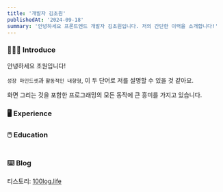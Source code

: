 ```yaml
---
title: '개발자 김초원'
publishedAt: '2024-09-18'
summary: '안녕하세요 프론트엔드 개발자 김초원입니다. 저의 간단한 이력을 소개합니다!'
---
```


### 👩🏻‍💻 Introduce

안녕하세요 초원입니다!

`성장 마인드셋`과 `활동적인 내향형`, 이 두 단어로 저를 설명할 수 있을 것 같아요.

화면 그리는 것을 포함한 프로그래밍의 모든 동작에 큰 흥미를 가지고 있습니다.

### 🖥️ Experience

<Table 
  data={{
    headers: ['제목', '기간', '내용'],
    rows: [
      ['위플래닛', '2024.06 - 현재', 'React를 사용하여 웹 애플리케이션 개발'],
      ['스파르타빌더스', '2024.02 - 2024.04', 'Next.js를 사용하여 백오피스 개발 (외주 프로젝트)']
    ]
  }}
  align={['left', 'left', 'left']}
/>

### 🖱️ Education

<Table 
  data={{
    headers: ['제목', '기간', '내용'],
    rows: [
      ['항해플러스 프론트엔드 2기', '2024.06 - 2024.08', '[과제 PR](https://github.com/hanghae-plus/front_2nd/pull/43)'],
      ['SW사관학교정글 7기', '2023.08 - 2023.12', '[최종 프로젝트](https://github.com/kimfield98/teampjt2-worldisaster): WorlDisaster - 재난지역 구독 알림 웹 애플리케이션'],
      ['KDT 멀티잇 2기', '2023.01 - 2023.06', '[최종 프로젝트](https://github.com/kimfield98/teampjt1-altudy): Altudy - 학습 관리 웹 애플리케이션']
    ]
  }}
  align={['left', 'left', 'left']}
/>

### ⌨️ Blog

티스토리: [100log.life](https://kimfield.tistory.com/)